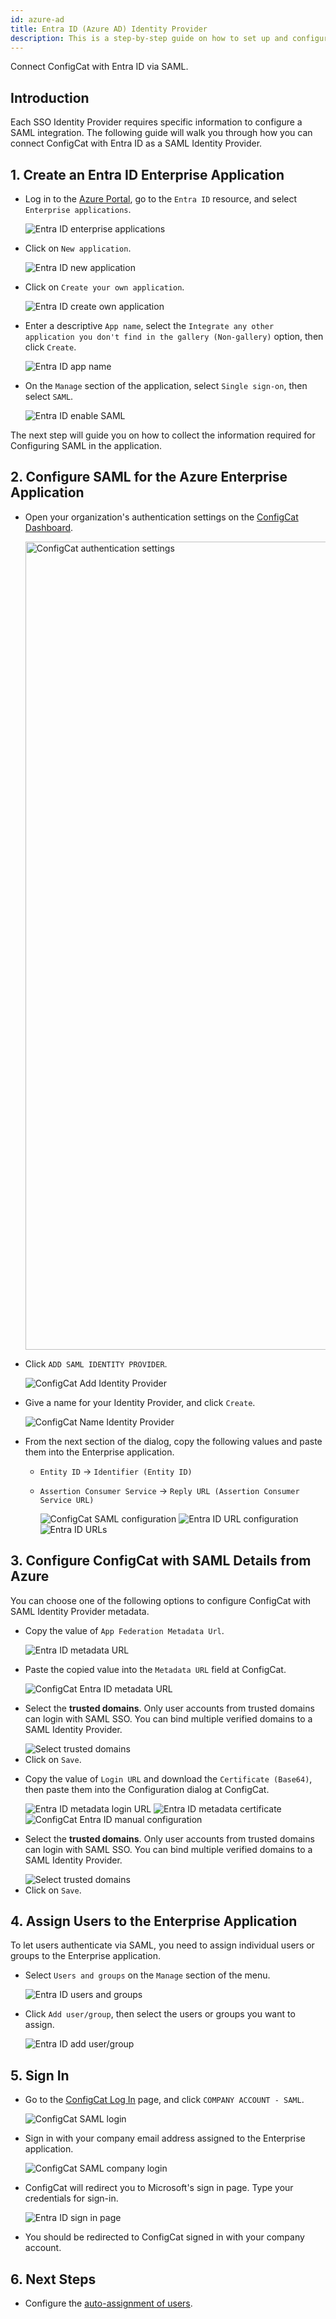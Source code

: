 ```yaml
---
id: azure-ad
title: Entra ID (Azure AD) Identity Provider
description: This is a step-by-step guide on how to set up and configure Entra ID (Azure AD) as a SAML Identity Provider for your organization.
---
```



Connect ConfigCat with Entra ID via SAML.

## Introduction

Each SSO Identity Provider requires specific information to configure a SAML integration. The following guide will walk you through how you can connect ConfigCat with Entra ID as a SAML Identity Provider.

## 1. Create an Entra ID Enterprise Application

- Log in to the <a href="https://portal.azure.com/" target="_blank">Azure Portal</a>, go to the `Entra ID` resource, and select `Enterprise applications`.

  <img className="saml-tutorial-img" src="/docs/assets/saml/azure-ad/eapplications.png" alt="Entra ID enterprise applications"/>

- Click on `New application`.

  <img className="saml-tutorial-img" src="/docs/assets/saml/azure-ad/new_app.png" alt="Entra ID new application"/>

- Click on `Create your own application`.

  <img className="saml-tutorial-img" src="/docs/assets/saml/azure-ad/create_app.png" alt="Entra ID create own application"/>

- Enter a descriptive `App name`, select the `Integrate any other application you don't find in the gallery (Non-gallery)` option, then click `Create`.

  <img className="saml-tutorial-img" src="/docs/assets/saml/azure-ad/app_name.png" alt="Entra ID app name"/>

- On the `Manage` section of the application, select `Single sign-on`, then select `SAML`.

  <img className="saml-tutorial-img" src="/docs/assets/saml/azure-ad/enable_saml.png" alt="Entra ID enable SAML"/>

The next step will guide you on how to collect the information required for Configuring SAML in the application.

## 2. Configure SAML for the Azure Enterprise Application

- Open your organization's authentication settings on the <a href="https://app.configcat.com/organization/authentication" target="_blank">ConfigCat Dashboard</a>.

  <img className="saml-tutorial-img" src="/docs/assets/saml/dashboard/authentication.png" width="1293" alt="ConfigCat authentication settings"/>

- Click `ADD SAML IDENTITY PROVIDER`.

  <img className="saml-tutorial-img" src="/docs/assets/saml/dashboard/add_idp.png" alt="ConfigCat Add Identity Provider" />

- Give a name for your Identity Provider, and click `Create`.

  <img className="saml-tutorial-img" src="/docs/assets/saml/dashboard/aad_name.png" alt="ConfigCat Name Identity Provider" />

- From the next section of the dialog, copy the following values and paste them into the Enterprise application.

  - `Entity ID` -> `Identifier (Entity ID)`
  - `Assertion Consumer Service` -> `Reply URL (Assertion Consumer Service URL)`

    <img className="saml-tutorial-img" src="/docs/assets/saml/dashboard/acs_entity_id_1.png" alt="ConfigCat SAML configuration" />

    <img className="saml-tutorial-img" src="/docs/assets/saml/azure-ad/saml_urls.png" alt="Entra ID URL configuration" />

    <img className="saml-tutorial-img" src="/docs/assets/saml/azure-ad/aad_acs_eid.png" alt="Entra ID URLs" />

## 3. Configure ConfigCat with SAML Details from Azure

You can choose one of the following options to configure ConfigCat with SAML Identity Provider metadata.

<Tabs>
  <TabItem value="metadataUrl" label="Metadata URL" default>
    <ul>
      <li>
        <p>Copy the value of <code>App Federation Metadata Url</code>.</p>
        <img className="saml-tutorial-img" src="/docs/assets/saml/azure-ad/metadata_url.png" alt="Entra ID metadata URL" />
      </li>
      <li>
        <p>Paste the copied value into the <code>Metadata URL</code> field at ConfigCat.</p>
        <img className="saml-tutorial-img" src="/docs/assets/saml/azure-ad/cc_metadata_new.png" alt="ConfigCat Entra ID metadata URL" />
      </li>
      <li>
        <p>Select the <strong>trusted domains</strong>. Only user accounts from trusted domains can login with SAML SSO. You can bind multiple verified domains to a SAML Identity Provider.</p>
        <img className="saml-tutorial-img" src="/docs/assets/saml/dashboard/select_trusted_domains.png" alt="Select trusted domains" />
      </li>
      <li>
        Click on <code>Save</code>.
      </li>
    </ul>
  </TabItem>
  <TabItem value="manual" label="Manual Configuration">
    <ul>
      <li>
        <p>Copy the value of <code>Login URL</code> and download the <code>Certificate (Base64)</code>, then paste them into the Configuration dialog at ConfigCat.</p>
        <img className="saml-tutorial-img" src="/docs/assets/saml/azure-ad/metadata_logon.png" alt="Entra ID metadata login URL" />
        <img className="saml-tutorial-img" src="/docs/assets/saml/azure-ad/metadata_cert.png" alt="Entra ID metadata certificate"/>
        <img className="saml-tutorial-img" src="/docs/assets/saml/azure-ad/cc_manual_new.png" alt="ConfigCat Entra ID manual configuration"/>
      </li>
      <li>
        <p>Select the <strong>trusted domains</strong>. Only user accounts from trusted domains can login with SAML SSO. You can bind multiple verified domains to a SAML Identity Provider.</p>
        <img className="saml-tutorial-img" src="/docs/assets/saml/dashboard/select_trusted_domains.png" alt="Select trusted domains" />
      </li>
      <li>
        Click on <code>Save</code>.
      </li>
    </ul>
  </TabItem>
</Tabs>

## 4. Assign Users to the Enterprise Application

To let users authenticate via SAML, you need to assign individual users or groups to the Enterprise application.

- Select `Users and groups` on the `Manage` section of the menu.

  <img className="saml-tutorial-img" src="/docs/assets/saml/azure-ad/users_groups.png" alt="Entra ID users and groups" />

- Click `Add user/group`, then select the users or groups you want to assign.

  <img className="saml-tutorial-img" src="/docs/assets/saml/azure-ad/add_users.png" alt="Entra ID add user/group" />

## 5. Sign In

- Go to the <a href="https://app.configcat.com/auth/login" target="_blank">ConfigCat Log In</a> page, and click `COMPANY ACCOUNT - SAML`.

  <img className="saml-tutorial-img" src="/docs/assets/saml/dashboard/saml_login.png" alt="ConfigCat SAML login"  />

- Sign in with your company email address assigned to the Enterprise application.

  <img className="saml-tutorial-img" src="/docs/assets/saml/dashboard/company_email.png" alt="ConfigCat SAML company login"  />

- ConfigCat will redirect you to Microsoft's sign in page. Type your credentials for sign-in.

  <img className="saml-tutorial-img" src="/docs/assets/saml/azure-ad/login.png" alt="Entra ID sign in page" />

- You should be redirected to ConfigCat signed in with your company account.

## 6. Next Steps

- Configure the [auto-assignment of users](../../auto-assign-users.mdx).
